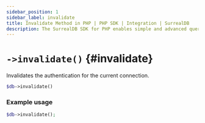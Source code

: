 ```yaml
---
sidebar_position: 1
sidebar_label: invalidate
title: Invalidate Method in PHP | PHP SDK | Integration | SurrealDB
description: The SurrealDB SDK for PHP enables simple and advanced querying of a remote or embedded database.
---
```


# `->invalidate()` {#invalidate}

Invalidates the authentication for the current connection.

```php title="Method Syntax"
$db->invalidate()
```

### Example usage
```php
$db->invalidate();
```